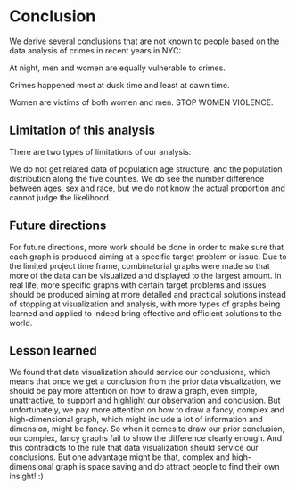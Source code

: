 # Conclusion

We derive several conclusions that are not known to people based on the data analysis of crimes in recent years in NYC:

At night, men and women are equally vulnerable to crimes.

Crimes happened most at dusk time and least at dawn time.

Women are victims of both women and men. STOP WOMEN VIOLENCE.


## Limitation of this analysis
There are two types of limitations of our analysis:

We do not get related data of population age structure, and the population distribution along the five counties. We do see the number difference between ages, sex and race, but we do not know the actual proportion and cannot judge the likelihood.


## Future directions
For future directions, more work should be done in order to make sure that each graph is produced aiming at a specific target problem or issue. Due to the limited project time frame, combinatorial graphs were made so that more of the data can be visualized and displayed to the largest amount. In real life, more specific graphs with certain target problems and issues should be produced aiming at more detailed and practical solutions instead of stopping at visualization and analysis, with more types of graphs being learned and applied to indeed bring effective and efficient solutions to the world.

## Lesson learned

We found that data visualization should service our conclusions, which means that once we get a conclusion from the prior data visualization, we should be pay more attention on how to draw a graph, even simple, unattractive, to support and highlight our observation and conclusion. But unfortunately, we pay more attention on how to draw a fancy, complex and high-dimensional graph, which might include a lot of information and dimension, might be fancy. So when it comes to draw our prior conclusion, our complex, fancy graphs fail to show the difference clearly enough. And this contradicts to the rule that data visualization should service our conclusions. But one advantage might be that, complex and high-dimensional graph is space saving and do attract people to find their own insight! :)